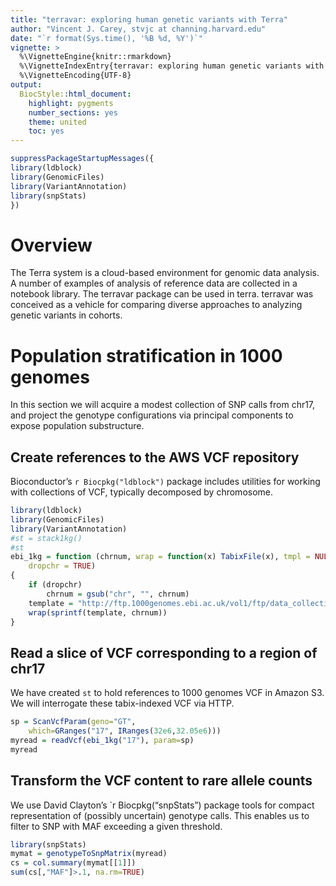 ```yaml
---
title: "terravar: exploring human genetic variants with Terra"
author: "Vincent J. Carey, stvjc at channing.harvard.edu"
date: "`r format(Sys.time(), '%B %d, %Y')`"
vignette: >
  %\VignetteEngine{knitr::rmarkdown}
  %\VignetteIndexEntry{terravar: exploring human genetic variants with Terra}
  %\VignetteEncoding{UTF-8}
output:
  BiocStyle::html_document:
    highlight: pygments
    number_sections: yes
    theme: united
    toc: yes
---
```


```r
suppressPackageStartupMessages({
library(ldblock)
library(GenomicFiles)
library(VariantAnnotation)
library(snpStats)
})
```

# Overview

The Terra system is a cloud-based environment for genomic data analysis.
A number of examples of analysis of reference data are collected in
a notebook library.  The terravar package can be used in terra.  terravar
was conceived as a vehicle for comparing diverse approaches to
analyzing genetic variants in cohorts.

# Population stratification in 1000 genomes

In this section we will acquire a modest collection of SNP
calls from chr17, and project the genotype configurations via principal
components to expose population substructure.

## Create references to the AWS VCF repository

Bioconductor's `r Biocpkg("ldblock")` package includes
utilities for working with collections of VCF, typically
decomposed by chromosome.

```r
library(ldblock)
library(GenomicFiles)
library(VariantAnnotation)
#st = stack1kg()
#st
ebi_1kg = function (chrnum, wrap = function(x) TabixFile(x), tmpl = NULL, 
    dropchr = TRUE) 
{
    if (dropchr) 
        chrnum = gsub("chr", "", chrnum)
    template = "http://ftp.1000genomes.ebi.ac.uk/vol1/ftp/data_collections/1000_genomes_project/release/20190312_biallelic_SNV_and_INDEL/ALL.chr%s.shapeit2_integrated_snvindels_v2a_27022019.GRCh38.phased.vcf.gz"
    wrap(sprintf(template, chrnum))
}

```

## Read a slice of VCF corresponding to a region of chr17

We have created `st` to hold references to 1000 genomes VCF in
Amazon S3.  We will interrogate these tabix-indexed VCF via HTTP.

```r
sp = ScanVcfParam(geno="GT", 
    which=GRanges("17", IRanges(32e6,32.05e6)))
myread = readVcf(ebi_1kg("17"), param=sp) 
myread
```

## Transform the VCF content to rare allele counts

We use David Clayton's `r Biocpkg("snpStats") package
tools for compact representation of (possibly uncertain)
genotype calls.  This enables us to filter to SNP with MAF exceeding
a given threshold.

```r
library(snpStats)
mymat = genotypeToSnpMatrix(myread)
cs = col.summary(mymat[[1]])
sum(cs[,"MAF"]>.1, na.rm=TRUE)
```


